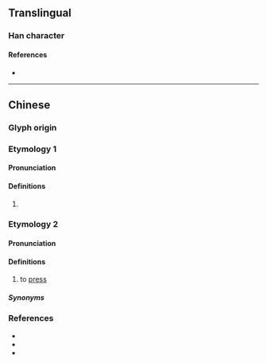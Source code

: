 {{character info}}
{{character info|0x2F8BD}}
==Translingual==

===Han character===
{{Han char|rn=64|rad=手|as=09|sn=12|four=57020|canj=QAIL|ids=⿰扌即}}

====References====
* {{Han ref|kx=0443.150|dkj=12373|dj=0794.150|hdz=31920.040|uh=63E4|ud=25572|bh=D1B9|bd=53689}}

----

==Chinese==

===Glyph origin===
{{Han etym}}

===Etymology 1===
{{zh-forms}}

====Pronunciation====
{{zh-pron
|m=jí
|c=zat1,zeot1
|mc=y
|oc=y
|cat=
}}

====Definitions====
{{zh-hanzi}}

# {{rfdef|zh}}

===Etymology 2===
{{zh-forms|alt=𢯩,廿-Teochew}}

====Pronunciation====
{{zh-pron
|mn=xm,qz,lk,tp,kh,tn,hc,km:chhi̍h/zz,kh,tn,tc,mg:ji̍h/xm,tp,km:li̍h/sx,yl:chhī/yl:jī
|mn-t=rih8
|cat=v
}}

====Definitions====
{{zh-hanzi}}

# {{lb|zh|Min Nan}} to [[press]]

=====Synonyms=====
{{zh-dial|按}}

===References===
* {{R:twedu|B01293}}
* {{R:yue:Hanzi}}
* {{R:nan:thcwdq}}